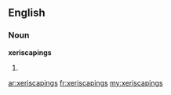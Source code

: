 ==English==

===Noun===
'''xeriscapings'''

# {{plural of|[[xeriscaping]]}}

[[ar:xeriscapings]]
[[fr:xeriscapings]]
[[my:xeriscapings]]